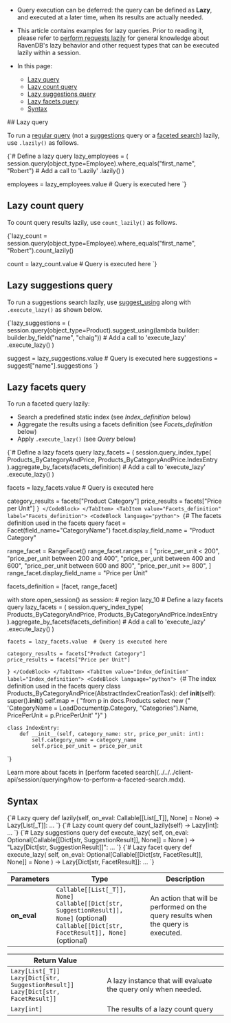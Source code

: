 
<Admonition type="note" title="">

* Query execution can be deferred: the query can be defined as **Lazy**, and executed 
  at a later time, when its results are actually needed.  

* This article contains examples for lazy queries. Prior to reading it, please refer 
  to [perform requests lazily](../../../client-api/session/how-to/perform-operations-lazily.mdx) 
  for general knowledge about RavenDB's lazy behavior and other request types that can be 
  executed lazily within a session.

* In this page:
  * [Lazy query](../../../client-api/session/querying/how-to-perform-queries-lazily.mdx#lazy-query)  
  * [Lazy count query](../../../client-api/session/querying/how-to-perform-queries-lazily.mdx#lazy-count-query)  
  * [Lazy suggestions query](../../../client-api/session/querying/how-to-perform-queries-lazily.mdx#lazy-suggestions-query)  
  * [Lazy facets query](../../../client-api/session/querying/how-to-perform-queries-lazily.mdx#lazy-facets-query)  
  * [Syntax](../../../client-api/session/querying/how-to-perform-queries-lazily.mdx#syntax)

</Admonition>
## Lazy query

To run a [regular query](../../../client-api/session/querying/how-to-query.mdx) 
(not a [suggestions](../../../client-api/session/querying/how-to-work-with-suggestions.mdx) 
query or a [faceted search](../../../client-api/session/querying/how-to-perform-a-faceted-search.mdx)) 
lazily, use `.lazily()` as follows.  

<TabItem value="lazy_1" label="lazy_1">
<CodeBlock language="python">
{`# Define a lazy query
lazy_employees = (
    session.query(object_type=Employee).where_equals("first_name", "Robert")
    # Add a call to 'Lazily'
    .lazily()
)

employees = lazy_employees.value  # Query is executed here
`}
</CodeBlock>
</TabItem>



## Lazy count query

To count query results lazily, use `count_lazily()` as follows.  

<TabItem value="lazy_4" label="lazy_4">
<CodeBlock language="python">
{`lazy_count = session.query(object_type=Employee).where_equals("first_name", "Robert").count_lazily()

count = lazy_count.value  # Query is executed here
`}
</CodeBlock>
</TabItem>



## Lazy suggestions query

To run a suggestions search lazily, use [suggest_using](../../../client-api/session/querying/how-to-work-with-suggestions.mdx) 
along with `.execute_lazy()` as shown below.

<TabItem value="lazy_7" label="lazy_7">
<CodeBlock language="python">
{`lazy_suggestions = (
    session.query(object_type=Product).suggest_using(lambda builder: builder.by_field("name", "chaig"))
    # Add a call to 'execute_lazy'
    .execute_lazy()
)

suggest = lazy_suggestions.value  # Query is executed here
suggestions = suggest["name"].suggestions
`}
</CodeBlock>
</TabItem>



## Lazy facets query

To run a faceted query lazily:  

* Search a predefined static index (see _Index_definition_ below)
* Aggregate the results using a facets definition (see _Facets_definition_ below)
* Apply `.execute_lazy()` (see _Query_ below)

<Tabs groupId='languageSyntax'>
<TabItem value="Query" label="Query">
<CodeBlock language="python">
{`# Define a lazy facets query
lazy_facets = (
    session.query_index_type(
        Products_ByCategoryAndPrice, Products_ByCategoryAndPrice.IndexEntry
    ).aggregate_by_facets(facets_definition)
    # Add a call to 'execute_lazy'
    .execute_lazy()
)

facets = lazy_facets.value  # Query is executed here

category_results = facets["Product Category"]
price_results = facets["Price per Unit"]
`}
</CodeBlock>
</TabItem>
<TabItem value="Facets_definition" label="Facets_definition">
<CodeBlock language="python">
{`# The facets definition used in the facets query
facet = Facet(field_name="CategoryName")
facet.display_field_name = "Product Category"

range_facet = RangeFacet()
range_facet.ranges = [
    "price_per_unit < 200",
    "price_per_unit between 200 and 400",
    "price_per_unit between 400 and 600",
    "price_per_unit between 600 and 800",
    "price_per_unit >= 800",
]
range_facet.display_field_name = "Price per Unit"

facets_definition = [facet, range_facet]

with store.open_session() as session:
    # region lazy_10
    # Define a lazy facets query
    lazy_facets = (
        session.query_index_type(
            Products_ByCategoryAndPrice, Products_ByCategoryAndPrice.IndexEntry
        ).aggregate_by_facets(facets_definition)
        # Add a call to 'execute_lazy'
        .execute_lazy()
    )

    facets = lazy_facets.value  # Query is executed here

    category_results = facets["Product Category"]
    price_results = facets["Price per Unit"]
`}
</CodeBlock>
</TabItem>
<TabItem value="Index_definition" label="Index_definition">
<CodeBlock language="python">
{`# The index definition used in the facets query
class Products_ByCategoryAndPrice(AbstractIndexCreationTask):
    def __init__(self):
        super().__init__()
        self.map = (
            "from p in docs.Products select new {"
            'CategoryName = LoadDocument(p.Category, "Categories").Name, PricePerUnit = p.PricePerUnit'
            "}"
        )

    class IndexEntry:
        def __init__(self, category_name: str, price_per_unit: int):
            self.category_name = category_name
            self.price_per_unit = price_per_unit
`}
</CodeBlock>
</TabItem>
</Tabs>

<Admonition type="note" title="">
Learn more about facets in [perform faceted search](../../../client-api/session/querying/how-to-perform-a-faceted-search.mdx).
</Admonition>



## Syntax

<TabItem value="syntax_1" label="syntax_1">
<CodeBlock language="python">
{`# Lazy query
def lazily(self, on_eval: Callable[[List[_T]], None] = None) -> Lazy[List[_T]]: ...
`}
</CodeBlock>
</TabItem>
<TabItem value="syntax_2" label="syntax_2">
<CodeBlock language="python">
{`# Lazy count query
def count_lazily(self) -> Lazy[int]: ...
`}
</CodeBlock>
</TabItem>
<TabItem value="syntax_3" label="syntax_3">
<CodeBlock language="python">
{`# Lazy suggestions query
def execute_lazy(
    self, on_eval: Optional[Callable[[Dict[str, SuggestionResult]], None]] = None
) -> "Lazy[Dict[str, SuggestionResult]]": ...
`}
</CodeBlock>
</TabItem>
<TabItem value="syntax_4" label="syntax_4">
<CodeBlock language="python">
{`# Lazy facet query
def execute_lazy(
    self, on_eval: Optional[Callable[[Dict[str, FacetResult]], None]] = None
) -> Lazy[Dict[str, FacetResult]]: ...
`}
</CodeBlock>
</TabItem>

| Parameters | Type                                                                                                                              | Description                                                                          |
|------------|-----------------------------------------------------------------------------------------------------------------------------------|--------------------------------------------------------------------------------------|
| **on_eval** | `Callable[[List[_T]], None]`<br/>`Callable[[Dict[str, SuggestionResult]], None]` (optional)<br/>`Callable[[Dict[str, FacetResult]], None]` (optional)| An action that will be performed on the query results when the query is executed. |

| Return Value                                                                                                                           |                                                                |
|----------------------------------------------------------------------------------------------------------------------------------------|----------------------------------------------------------------|
| `Lazy[List[_T]]`<br/>`Lazy[Dict[str, SuggestionResult]]`<br/>`Lazy[Dict[str, FacetResult]]` | A lazy instance that will evaluate the query only when needed. |
| `Lazy[int]` | The results of a lazy count query |



